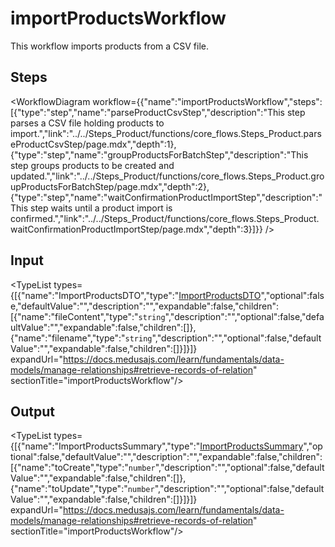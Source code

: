 
# importProductsWorkflow

This workflow imports products from a CSV file.

## Steps

<WorkflowDiagram workflow={{"name":"importProductsWorkflow","steps":[{"type":"step","name":"parseProductCsvStep","description":"This step parses a CSV file holding products to import.","link":"../../Steps_Product/functions/core_flows.Steps_Product.parseProductCsvStep/page.mdx","depth":1},{"type":"step","name":"groupProductsForBatchStep","description":"This step groups products to be created and updated.","link":"../../Steps_Product/functions/core_flows.Steps_Product.groupProductsForBatchStep/page.mdx","depth":2},{"type":"step","name":"waitConfirmationProductImportStep","description":"This step waits until a product import is confirmed.","link":"../../Steps_Product/functions/core_flows.Steps_Product.waitConfirmationProductImportStep/page.mdx","depth":3}]}} />

## Input

<TypeList types={[{"name":"ImportProductsDTO","type":"[ImportProductsDTO](../../../types/WorkflowTypes/ProductWorkflow/interfaces/types.WorkflowTypes.ProductWorkflow.ImportProductsDTO/page.mdx)","optional":false,"defaultValue":"","description":"","expandable":false,"children":[{"name":"fileContent","type":"`string`","description":"","optional":false,"defaultValue":"","expandable":false,"children":[]},{"name":"filename","type":"`string`","description":"","optional":false,"defaultValue":"","expandable":false,"children":[]}]}]} expandUrl="https://docs.medusajs.com/learn/fundamentals/data-models/manage-relationships#retrieve-records-of-relation" sectionTitle="importProductsWorkflow"/>

## Output

<TypeList types={[{"name":"ImportProductsSummary","type":"[ImportProductsSummary](../../../types/WorkflowTypes/ProductWorkflow/interfaces/types.WorkflowTypes.ProductWorkflow.ImportProductsSummary/page.mdx)","optional":false,"defaultValue":"","description":"","expandable":false,"children":[{"name":"toCreate","type":"`number`","description":"","optional":false,"defaultValue":"","expandable":false,"children":[]},{"name":"toUpdate","type":"`number`","description":"","optional":false,"defaultValue":"","expandable":false,"children":[]}]}]} expandUrl="https://docs.medusajs.com/learn/fundamentals/data-models/manage-relationships#retrieve-records-of-relation" sectionTitle="importProductsWorkflow"/>
